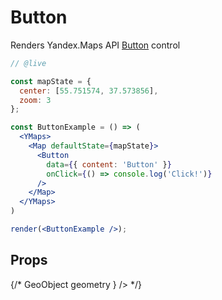 


# Button

Renders Yandex.Maps API [Button][] control

```jsx
// @live

const mapState = {
  center: [55.751574, 37.573856],
  zoom: 3
};

const ButtonExample = () => (
  <YMaps>
    <Map defaultState={mapState}>
      <Button 
        data={{ content: 'Button' }}
        onClick={() => console.log('Click!')}
      />
    </Map>
  </YMaps>
)

render(<ButtonExample />);
```

## Props

<Props>
  {/* <PropItem
    name="defaultGeometry"
    secondaryName="geometry"
    type="Object"
    description={
      <Link
        href="https://tech.yandex.com/maps/doc/jsapi/2.1/ref/reference/GeoObject-docpage/#GeoObject__param-feature.geometry"
      >
        GeoObject geometry
      </Link>
    }
  /> */}
  <CommonProps componentName="Button" />
</Props>

<Events 
  componentName="Button"
  url="https://tech.yandex.com/maps/doc/jsapi/2.1/ref/reference/control.Button-docpage/#control.Button__events-summary"
/>

[Button]: https://tech.yandex.com/maps/doc/jsapi/2.1/ref/reference/control.Button-docpage/
